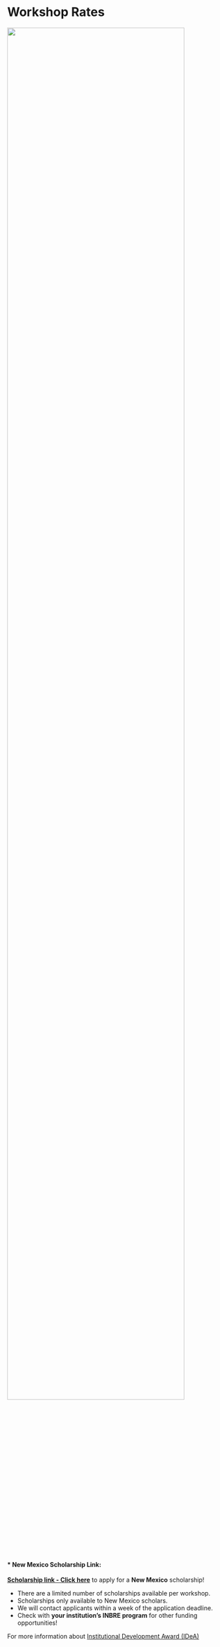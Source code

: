 # Workshop Rates{-} 

![](./Figures/RateSchol.png){width=90%}

#### * New Mexico Scholarship Link:{-} 
[**Scholarship link - Click here**](https://forms.gle/MkgHEQGCBMkcVYBX8) to apply for a **New Mexico** scholarship!

- There are a limited number of scholarships available per workshop.
- Scholarships only available to New Mexico scholars.
- We will contact applicants within a week of the application deadline.
- Check with **your institution's INBRE program** for other funding opportunities!

For more information about [Institutional Development Award (IDeA)](https://www.nigms.nih.gov/capacity-building/division-for-research-capacity-building/institutional-development-award-%28idea%29)

